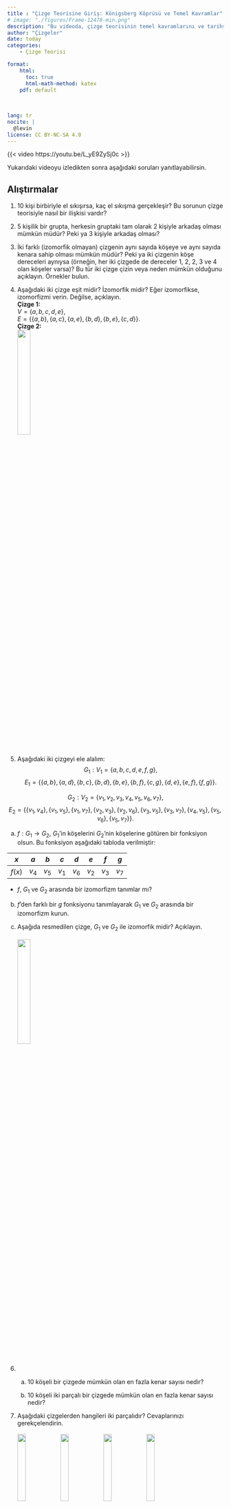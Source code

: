 ```yaml
---
title : "Çizge Teorisine Giriş: Königsberg Köprüsü ve Temel Kavramlar"
# image: "./figures/Frame-12478-min.png"
description: "Bu videoda, çizge teorisinin temel kavramlarını ve tarihsel kökenlerini keşfediyoruz. Königsberg'in yedi köprüsü problemiyle başlayarak, çizgelerin matematiksel modeller olarak nasıl kullanıldığını ve günümüzde diğer birçok alanda nasıl uygulandığını inceliyoruz. Ayrıca, çizgelerin izomorfizm, alt çizgeler ve tam çizgeler gibi temel özelliklerini detaylı bir şekilde ele alıyoruz."
author: "Çizgeler"
date: today
categories:
    - Çizge Teorisi

format: 
    html:
      toc: true
      html-math-method: katex
    pdf: default
    
      
      
lang: tr
nocite: |
  @levin
license: CC BY-NC-SA 4.0
---
```


{{< video https://youtu.be/L_yE9ZySj0c >}}

Yukarıdaki videoyu izledikten sonra aşağıdaki soruları yanıtlayabilirsin.

## Alıştırmalar
1. 10 kişi birbiriyle el sıkışırsa, kaç el sıkışma gerçekleşir? Bu sorunun çizge teorisiyle nasıl bir ilişkisi vardır?

2. 5 kişilik bir grupta, herkesin gruptaki tam olarak 2 kişiyle arkadaş olması mümkün müdür? Peki ya 3 kişiyle arkadaş olması?

3. İki farklı (izomorfik olmayan) çizgenin aynı sayıda köşeye ve aynı sayıda kenara sahip olması mümkün müdür? Peki ya iki çizgenin köşe dereceleri aynıysa (örneğin, her iki çizgede de dereceler 1, 2, 2, 3 ve 4 olan köşeler varsa)? Bu tür iki çizge çizin veya neden mümkün olduğunu açıklayın. Örnekler bulun.

4. Aşağıdaki iki çizge eşit midir? İzomorfik midir? Eğer izomorfikse, izomorfizmi verin. Değilse, açıklayın.\
**Çizge 1:**  
$V = \{a, b, c, d, e\}$,  
$E = \{\{a, b\}, \{a, c\}, \{a, e\}, \{b, d\}, \{b, e\}, \{c, d\}\}$.
\
**Çizge 2:**\
![](images/exercises_gt-intro-5-1-4-1.svg){width=25%}

5. Aşağıdaki iki çizgeyi ele alalım:
  $$
    G_{1}: V_{1} = \{a, b, c, d, e, f, g\}, 
  $$
  $$
  E_{1} = \{\{a, b\}, \{a, d\}, \{b, c\}, \{b, d\}, \{b, e\}, \{b, f\}, \{c, g\}, \{d, e\}, \{e, f\}, \{f, g\}\}.
  $$

  $$
  G_{2}: V_{2} = \{v_{1}, v_{2}, v_{3}, v_{4}, v_{5}, v_{6}, v_{7}\},
  $$
  $$
  E_{2} = \{\{v_{1}, v_{4}\}, \{v_{1}, v_{5}\}, \{v_{1}, v_{7}\}, \{v_{2}, v_{3}\}, \{v_{2}, v_{6}\}, \{v_{3}, v_{5}\}, \{v_{3}, v_{7}\}, \{v_{4}, v_{5}\}, \{v_{5}, v_{6}\}, \{v_{5}, v_{7}\}\}.
  $$

 a. $f: G_{1} \to G_{2}$, $G_1$'in köşelerini $G_2$'nin köşelerine götüren bir fonksiyon olsun. Bu fonksiyon aşağıdaki tabloda verilmiştir:  

   | $x$ | $a$ | $b$ | $c$ | $d$ | $e$ | $f$ | $g$ |
   |-----|-----|-----|-----|-----|-----|-----|-----|
| $f(x)$ | $v_4$ | $v_5$ | $v_1$ | $v_6$ | $v_2$ | $v_3$ | $v_7$ |

   - $f$, $G_1$ ve $G_2$ arasında bir izomorfizm tanımlar mı?

 b. $f$'den farklı bir $g$ fonksiyonu tanımlayarak $G_1$ ve $G_2$ arasında bir izomorfizm kurun.

 c. Aşağıda resmedilen çizge, $G_1$ ve $G_2$ ile izomorfik midir? Açıklayın.
\
\
 ![](images/exercises_gt-intro-6-1-1-2-3-2-1.svg){width="25%"}

6. 
    a. 10 köşeli bir çizgede mümkün olan en fazla kenar sayısı nedir?  

    b.  10 köşeli iki parçalı bir çizgede mümkün olan en fazla kenar sayısı nedir?

7. Aşağıdaki çizgelerden hangileri iki parçalıdır? Cevaplarınızı gerekçelendirin.
\
\
![](images/exercises_gt-intro-8-1-2-1.svg){width="20%"}
![](images/exercises_gt-intro-8-1-2-2.svg){width="20%"}
![](images/exercises_gt-intro-8-1-2-3.svg){width="20%"}
![](images/exercises_gt-intro-8-1-2-4.svg){width="20%"}

::: {.callout-tip collapse="true"}
## **İpucu**

İlk çizge iki parçalıdır, bu aşağıdaki gibi etiketlenerek görülebilir.  

![](images/img-bipartitelabel.svg){width="20%"}

Kalan üç çizgeden ikisi de iki parçalıdır.
:::



8. Aşağıdakilerin her biri için, verilen özelliklere sahip iki farklı etiketsiz çizge bulmaya çalışın veya bunun neden imkansız olduğunu açıklayın.

    a. 8 köşeli ve tüm köşelerin derecesi 2 olan iki farklı çizge.

    b. 5 köşeli ve tüm köşelerin derecesi 4 olan iki farklı çizge.

    c. 5 köşeli ve tüm köşelerin derecesi 3 olan iki farklı çizge.

9. Aşağıdaki alt çizgelerle ilgili ifadelerin doğru mu yanlış mı olduğuna karar verin. Doğru olanlar için kısaca nedenini açıklayın (1-2 cümle). Yanlış olanlar için bir karşı örnek verin.

    a. Bir tam çizgenin herhangi bir alt çizgesi de tam çizgedir.

    b. Bir tam çizgenin herhangi bir **indüklenmiş** alt çizgesi de tam çizgedir.

    c. Bir iki parçalı çizgenin herhangi bir alt çizgesi de iki parçalıdır.

    

10. Genellikle çizge teorisi kavramlarını küme teorisi kullanarak tanımlarız. Örneğin, bir çizge $G=(V,E)$ ve bir köşe $v \in V$ verildiğinde, şunu tanımlarız:
 \
$$
N(v) = \{u \in V : \{v, u\} \in E\}.
$$
\
Ayrıca $N[v] = N(v) \cup \{v\}$ olarak tanımlarız. Bu problemin amacı, bunların ne anlama geldiğini anlamaktır.

    a. $V = \{a, b, c, d, e, f\}$ ve $E = \{\{a, b\}, \{a, e\}, \{b, c\}, \{b, e\}, \{c, d\}, \{c, f\}, \{d, f\}, \{e, f\}\}$ olan $G$ çizgesi için $N(a)$, $N[a]$, $N(c)$ ve $N[c]$'yi bulun.

    b. a şıkkındaki çizge için $|N(v)|$ ve $|N[v]|$'nin alabileceği en büyük ve en küçük değerler nedir? Açıklayın.

    c. $N[v] = V$ olacak şekilde bir $v \in V$ köşesine sahip bir çizge $G = (V, E)$ örneği verin (muhtemelen yukarıdakinden farklı). _Tüm_ $v \in V$ için $N[v] = V$ olan bir çizge var mıdır? Açıklayın.

    d. $N(v) = \emptyset$ olacak şekilde bir $v \in V$ köşesine sahip bir çizge $G = (V, E)$ örneği verin. Aynı zamanda başka bir $u \in V$ için $N[u] = V$ olan böyle bir çizge örneği var mıdır? Açıklayın.

    e. Genel olarak $N(v)$ ve $N[v]$'nin ne anlama geldiğini kelimelerle açıklayın.

::: {.callout-tip collapse="true"}
## **İpucu**
Her şeyi doğrudan tanımdan çıkarabilmelisiniz. Ancak, belki de $N$'nin **_komşuluk_** anlamına geldiğini bilmek yardımcı olabilir.
:::

11. Bir çizge, bir kümedeki elemanlar arasındaki ilişkileri temsil etmenin bir yoludur: $x$ ve $y$ köşeleri arasındaki bir kenar, $x$'in $y$ ile ilişkili olduğunu gösterir (bunu $x \sim y$ olarak yazabiliriz). Ancak her türlü ilişki bir çizge ile temsil edilemez. Aşağıda açıklanan her bir ilişki için ya çizgeyi çizin ya da ilişkinin neden bir çizge ile temsil edilemeyeceğini açıklayın.

    a. $V = \{1, 2, \ldots, 9\}$ kümesi ve $x \sim y$ ilişkisi, $x - y$'nin 3'ün sıfır olmayan bir katı olduğunda.

    b. $V = \{1, 2, \ldots, 9\}$ kümesi ve $x \sim y$ ilişkisi, $y$'nin $x$'in bir katı olduğunda.

    c. $V = \{1, 2, \ldots, 9\}$ kümesi ve $x \sim y$ ilişkisi, $0 < |x - y| < 3$ olduğunda.

::: {.callout-tip collapse="true"}
## **İpucu**
Kenarların ''yönlü'' olmadığından emin olmaya dikkat edin. Bir çizgede, eğer $a$, $b$'ye komşu ise, o zaman $b$ de $a$'ya komşudur. İlişkiler dilinde, kenar ilişkisinin **simetrik** olduğunu söyleriz.
:::

12. **Bağlantılı**  olması gerekmeyen $n$ köşeli çizgeleri düşünün. 

a. Çizgenin en az bir köşesinin derecesinin iki veya daha fazla olmasını garanti etmek için kaç kenara sahip olması gerekir? Cevabınızı kanıtlayın.

b. Çizgenin tüm köşelerinin derecesinin iki veya daha fazla olmasını garanti etmek için kaç kenara sahip olması gerekir? Cevabınızı kanıtlayın.

::: {.callout-tip collapse="true"}
## **İpucu**
Soruları, belirli $n$ değerleri için yanıtlayarak bir fikir edinmek isteyebilirsiniz, ancak nihai cevaplarınız $n$ cinsinden olmalıdır.
:::

13. En az iki köşeye sahip herhangi bir çizgenin, aynı dereceye sahip iki köşesi olması gerektiğini kanıtlayın.

::: {.callout-tip collapse="true"}
## **İpucu**
Önce küçük bir örnek deneyin: 8 köşeli herhangi bir çizgenin, aynı dereceye sahip iki köşesi olmalıdır. Eğer olmasaydı, derece dizisi ne olurdu?
:::

14. Aşağıdaki çizgelerden hangileri (varsa) aynıdır?
\
![](images/img-graph-k-2-3.svg){width="15%"}
![](images/img-graph-c5.svg){width="15%"}
![](images/img-graph-k-2-3-alt.svg){width="15%"}
![](images/img-graph-c5-star.svg){width="15%"}
![](images/img-graph-s4.svg){width="15%"}
\
Yukarıdaki çizgeler etiketsizdir. Genellikle bir çizgenin belirli bir köşe kümesine sahip olduğunu düşünürüz. Aşağıdaki çizgelerden hangileri (varsa) aynıdır?
\
![](images/img-graph-labeled1.svg){width="20%"}
![](images/img-graph-labeled2.svg){width="20%"}
![](images/img-graph-labeled3.svg){width="20%"}
![](images/img-graph-labeled4.svg){width="20%"}
\
Aslında, yukarıda gördüğümüz tüm çizgeler sadece çizgelerin çizimleridir. Bir çizge, gerçekte $V$ ve $E$ olmak üzere iki kümeden oluşan soyut bir matematiksel nesnedir, burada $E$, $V$'nin iki elemanlı alt kümelerinden oluşan bir kümedir. Aşağıdaki çizgeler aynı mı yoksa farklı mı?
\
**Çizge 1:**  
$$
V = \{a, b, c, d, e\},
$$
$$
E = \{\{a, b\}, \{a, c\}, \{a, d\}, \{a, e\}, \{b, c\}, \{d, e\}\}.
$$
\
**Çizge 2:**  
$$
V = \{v_{1}, v_{2}, v_{3}, v_{4}, v_{5}\},
$$
$$
E = \{\{v_{1}, v_{3}\}, \{v_{1}, v_{5}\}, \{v_{2}, v_{4}\}, \{v_{2}, v_{5}\}, \{v_{3}, v_{5}\}, \{v_{4}, v_{5}\}\}.
$$

```{=latex}
\subsection*{Kaynaklar}
```